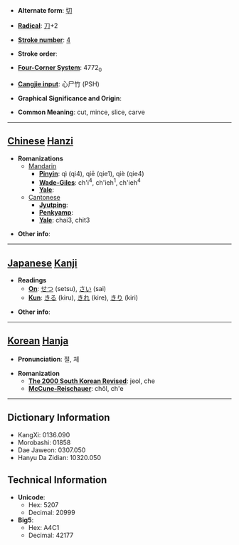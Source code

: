 * '''Alternate form''': [[切]]

* '''[[Wiktionary:Chinese radical index| Radical]]''': [[Wiktionary:Chinese radical index 刀|刀]]+2

* '''[[Wiktionary:Chinese total strokes index|Stroke number]]''': [[Wiktionary:Chinese total strokes index 4|4]]

* '''Stroke order''': 

* '''[[Wiktionary:Chinese four corner index|Four-Corner System]]''': 4772<sub>0</sub>

* '''[[Wiktionary:Chinese Cangjie index|Cangjie input]]''': 心尸竹 (PSH)

* '''Graphical Significance and Origin''': 

* '''Common Meaning''': cut, mince, slice, carve

----

== [[Chinese]] [[Hanzi]] ==

* '''Romanizations'''
** [[Mandarin]]
*** '''[[Pinyin]]''': qì (qi4), qiē (qie1), qiè (qie4)
*** '''[[Wade-Giles]]''': ch'i<sup>4</sup>, ch'ieh<sup>1</sup>, ch'ieh<sup>4</sup>
*** '''[[Yale]]''': 
**[[Cantonese]]
***'''[[Jyutping]]''':
***'''[[Penkyamp]]''': 
***'''[[Yale]]''': chai3, chit3

* '''Other info''': 

----

== [[Japanese]] [[Kanji]] ==

* '''Readings'''
** '''[[On]]''': [[せつ]] (setsu), [[さい]] (sai)
** '''[[Kun]]''': [[きる]] (kiru), [[きれ]] (kire), [[きり]] (kiri)

* '''Other info''':  

----

== [[Korean]] [[Hanja]] ==

* '''Pronunciation''': 절, 체

* '''Romanization'''
** '''[[The 2000 South Korean Revised Romanization|The 2000 South Korean Revised]]''': jeol, che
** '''[[McCune-Reischauer]]''': chŏl, ch'e

----

== Dictionary Information ==

* KangXi: 0136.090
* Morobashi: 01858
* Dae Jaweon: 0307.050
* Hanyu Da Zidian: 10320.050

== Technical Information ==

* '''Unicode''':
** Hex: 5207
** Decimal: 20999
* '''Big5''':
** Hex: A4C1
** Decimal: 42177